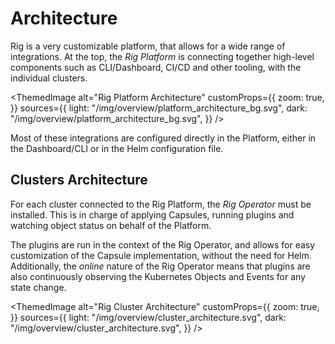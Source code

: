 
# Architecture

Rig is a very customizable platform, that allows for a wide range of integrations. At the top, the _Rig Platform_ is connecting together high-level components such as CLI/Dashboard, CI/CD and other tooling, with the individual clusters.

<ThemedImage
  alt="Rig Platform Architecture"
  customProps={{
    zoom: true,
  }}
  sources={{
    light: "/img/overview/platform_architecture_bg.svg",
    dark: "/img/overview/platform_architecture_bg.svg",
  }}
/>

Most of these integrations are configured directly in the Platform, either in the Dashboard/CLI or in the Helm configuration file.

## Clusters Architecture

For each cluster connected to the Rig Platform, the _Rig Operator_ must be installed. This is in charge of applying Capsules, running plugins and watching object status on behalf of the Platform.

The plugins are run in the context of the Rig Operator, and allows for easy customization of the Capsule implementation, without the need for Helm. Additionally, the _online_ nature of the Rig Operator means
that plugins are also continuously observing the Kubernetes Objects and Events for any state change.

<ThemedImage
  alt="Rig Cluster Architecture"
  customProps={{
    zoom: true,
  }}
  sources={{
    light: "/img/overview/cluster_architecture.svg",
    dark: "/img/overview/cluster_architecture.svg",
  }}
/>

